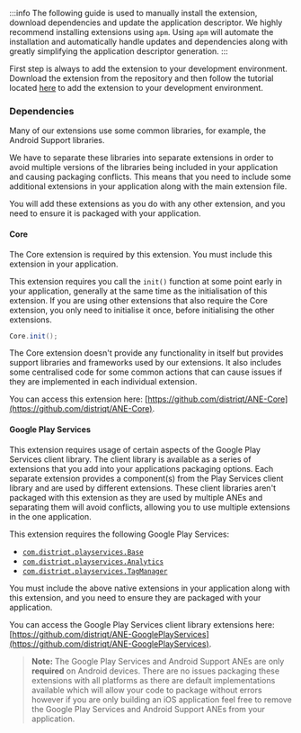 
:::info
The following guide is used to manually install the extension, download dependencies and update the application descriptor. We highly recommend installing extensions using `apm`. Using `apm` will automate the installation and automatically handle updates and dependencies along with greatly simplifying the application descriptor generation.
:::


First step is always to add the extension to your development environment. Download the extension from the repository and then follow the tutorial located [here](/docs/tutorials/getting-started) to add the extension to your development environment.




### Dependencies

Many of our extensions use some common libraries, for example, the Android Support libraries.

We have to separate these libraries into separate extensions in order to avoid multiple versions of the libraries being included in your application and causing packaging conflicts. This means that you need to include some additional extensions in your application along with the main extension file.

You will add these extensions as you do with any other extension, and you need to ensure it is packaged with your application.


#### Core 

The Core extension is required by this extension. You must include this extension in your application.

This extension requires you call the `init()` function at some point early in your application, generally at the same time as the initialisation of this extension. If you are using other extensions that also require the Core extension, you only need to initialise it once, before initialising the other extensions.

```actionscript
Core.init();
```

The Core extension doesn't provide any functionality in itself but provides support libraries and frameworks used by our extensions.
It also includes some centralised code for some common actions that can cause issues if they are implemented in each individual extension.

You can access this extension here: [https://github.com/distriqt/ANE-Core](https://github.com/distriqt/ANE-Core).


#### Google Play Services 

This extension requires usage of certain aspects of the Google Play Services client library. 
The client library is available as a series of extensions that you add into your applications packaging options. 
Each separate extension provides a component(s) from the Play Services client library and are used by different extensions. 
These client libraries aren't packaged with this extension as they are used by multiple ANEs and separating them 
will avoid conflicts, allowing you to use multiple extensions in the one application.

This extension requires the following Google Play Services:

- [`com.distriqt.playservices.Base`](https://github.com/distriqt/ANE-GooglePlayServices/raw/master/lib/com.distriqt.playservices.Base.ane)
- [`com.distriqt.playservices.Analytics`](https://github.com/distriqt/ANE-GooglePlayServices/raw/master/lib/com.distriqt.playservices.Analytics.ane)
- [`com.distriqt.playservices.TagManager`](https://github.com/distriqt/ANE-GooglePlayServices/raw/master/lib/com.distriqt.playservices.TagManager.ane)

You must include the above native extensions in your application along with this extension, 
and you need to ensure they are packaged with your application.

You can access the Google Play Services client library extensions here: 
[https://github.com/distriqt/ANE-GooglePlayServices](https://github.com/distriqt/ANE-GooglePlayServices).


>
> **Note:** The Google Play Services and Android Support ANEs are only **required** on Android devices. 
> There are no issues packaging these extensions with all platforms as there are default implementations available which will allow your code to package without errors however if you are only building an iOS application feel free to remove the Google Play Services and Android Support ANEs from your application.
>
